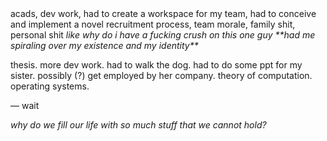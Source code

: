 
<Fragment thesis="what kept me occupied for the past three months" createdAt="04/10/2025 9:43 PM">
acads, dev work, had to create a workspace for my team,
had to conceive and implement a novel recruitment process,
team morale, family shit, personal shit
<i>like why do i have a fucking crush on this one guy
**had me spiraling over my existence and my identity**</i>

thesis.
more dev work.
had to walk the dog.
had to do some ppt for my sister.
possibly (?) get employed by her company.
theory of computation. operating systems.

— wait

*why do we fill our life with so much stuff that we cannot hold?*
</Fragment>

